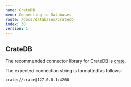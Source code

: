 ```yaml
---
name: CrateDB
menu: Connecting to Databases
route: /docs/databases/cratedb
index: 30
version: 1
---
```


## CrateDB

The recommended connector library for CrateDB is
[crate](https://pypi.org/project/crate/0.17.0/).

The expected connection string is formatted as follows:

```
crate://crate@127.0.0.1:4200
```
